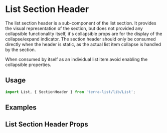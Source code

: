 


<Badge />

# List Section Header

The list section header is a sub-component of the list section. It provides the visual representation of the section, but does not provided any collapsible functionality itself, it's collapsible props are for the display of the collapse/expand indicator. The section header should only be consumed directly when the header is static, as the actual list item collapse is handled by the section.

When consumed by itself as an individual list item avoid enabling the collapsible properties.

## Usage

```jsx
import List, { SectionHeader } from 'terra-list/lib/List';
```

## Examples
<ListSectionHeaderExample />

## List Section Header Props
<ListSectionHeaderPropsTable />
